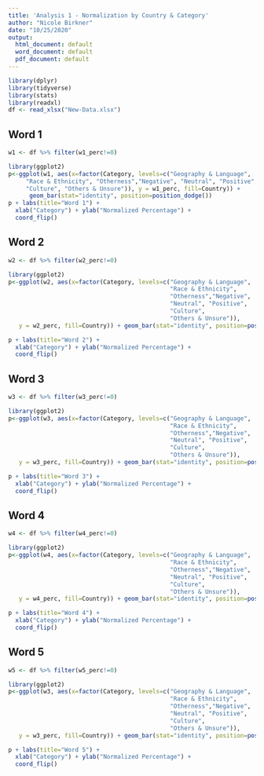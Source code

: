 ```yaml
---
title: 'Analysis 1 - Normalization by Country & Category'
author: "Nicole Birkner"
date: "10/25/2020"
output:
  html_document: default
  word_document: default
  pdf_document: default
---
```


```r
library(dplyr)
library(tidyverse)
library(stats)
library(readxl)
df <- read_xlsx("New-Data.xlsx")
```

## Word 1

```r
w1 <- df %>% filter(w1_perc!=0)

library(ggplot2)
p<-ggplot(w1, aes(x=factor(Category, levels=c("Geography & Language", 
     "Race & Ethnicity", "Otherness","Negative", "Neutral", "Positive",
     "Culture", "Others & Unsure")), y = w1_perc, fill=Country)) + 
      geom_bar(stat="identity", position=position_dodge())
p + labs(title="Word 1") + 
  xlab("Category") + ylab("Normalized Percentage") + 
  coord_flip()
```

\newpage

## Word 2

```r
w2 <- df %>% filter(w2_perc!=0)

library(ggplot2)
p<-ggplot(w2, aes(x=factor(Category, levels=c("Geography & Language", 
                                              "Race & Ethnicity",
                                              "Otherness","Negative",
                                              "Neutral", "Positive",
                                              "Culture",
                                              "Others & Unsure")), 
   y = w2_perc, fill=Country)) + geom_bar(stat="identity", position=position_dodge())

p + labs(title="Word 2") + 
  xlab("Category") + ylab("Normalized Percentage") + 
  coord_flip()
```

\newpage

## Word 3

```r
w3 <- df %>% filter(w3_perc!=0)

library(ggplot2)
p<-ggplot(w3, aes(x=factor(Category, levels=c("Geography & Language", 
                                              "Race & Ethnicity",
                                              "Otherness","Negative",
                                              "Neutral", "Positive",
                                              "Culture",
                                              "Others & Unsure")), 
   y = w3_perc, fill=Country)) + geom_bar(stat="identity", position=position_dodge())

p + labs(title="Word 3") + 
  xlab("Category") + ylab("Normalized Percentage") + 
  coord_flip()
```

\newpage

## Word 4

```r
w4 <- df %>% filter(w4_perc!=0)

library(ggplot2)
p<-ggplot(w4, aes(x=factor(Category, levels=c("Geography & Language", 
                                              "Race & Ethnicity",
                                              "Otherness","Negative",
                                              "Neutral", "Positive",
                                              "Culture",
                                              "Others & Unsure")), 
   y = w4_perc, fill=Country)) + geom_bar(stat="identity", position=position_dodge())

p + labs(title="Word 4") + 
  xlab("Category") + ylab("Normalized Percentage") + 
  coord_flip()
```

\newpage

## Word 5

```r
w5 <- df %>% filter(w5_perc!=0)

library(ggplot2)
p<-ggplot(w3, aes(x=factor(Category, levels=c("Geography & Language", 
                                              "Race & Ethnicity",
                                              "Otherness","Negative",
                                              "Neutral", "Positive",
                                              "Culture",
                                              "Others & Unsure")), 
   y = w3_perc, fill=Country)) + geom_bar(stat="identity", position=position_dodge())

p + labs(title="Word 5") + 
  xlab("Category") + ylab("Normalized Percentage") + 
  coord_flip()
```
